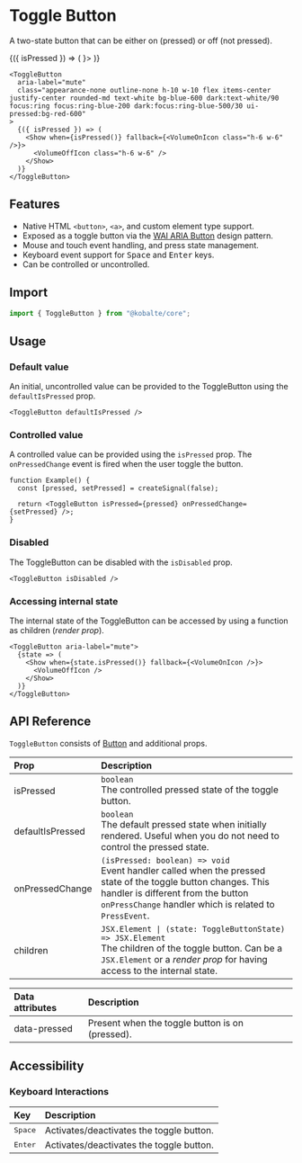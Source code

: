 

# Toggle Button

A two-state button that can be either on (pressed) or off (not pressed).

<Preview isCentered>
  <ToggleButton
    aria-label="mute"
    class="appearance-none outline-none h-10 w-10 flex items-center justify-center rounded-md text-white bg-blue-600 dark:text-white/90 focus:ring focus:ring-blue-200 dark:focus:ring-blue-500/30 ui-pressed:bg-red-600"
  >
    {({ isPressed }) => (
      <Show when={isPressed()} fallback={<VolumeOnIcon class="h-6 w-6" />}>
        <VolumeOffIcon class="h-6 w-6" />
      </Show>
    )}
  </ToggleButton>
</Preview>

```tsx
<ToggleButton
  aria-label="mute"
  class="appearance-none outline-none h-10 w-10 flex items-center justify-center rounded-md text-white bg-blue-600 dark:text-white/90 focus:ring focus:ring-blue-200 dark:focus:ring-blue-500/30 ui-pressed:bg-red-600"
>
  {({ isPressed }) => (
    <Show when={isPressed()} fallback={<VolumeOnIcon class="h-6 w-6" />}>
      <VolumeOffIcon class="h-6 w-6" />
    </Show>
  )}
</ToggleButton>
```

## Features

- Native HTML `<button>`, `<a>`, and custom element type support.
- Exposed as a toggle button via the [WAI ARIA Button](https://www.w3.org/WAI/ARIA/apg/patterns/button/) design pattern.
- Mouse and touch event handling, and press state management.
- Keyboard event support for <Kbd>Space</Kbd> and <Kbd>Enter</Kbd> keys.
- Can be controlled or uncontrolled.

## Import

```ts
import { ToggleButton } from "@kobalte/core";
```

## Usage

### Default value

An initial, uncontrolled value can be provided to the ToggleButton using the `defaultIsPressed` prop.

```tsx
<ToggleButton defaultIsPressed />
```

### Controlled value

A controlled value can be provided using the `isPressed` prop. The `onPressedChange` event is fired when the user toggle the button.

```tsx
function Example() {
  const [pressed, setPressed] = createSignal(false);

  return <ToggleButton isPressed={pressed} onPressedChange={setPressed} />;
}
```

### Disabled

The ToggleButton can be disabled with the `isDisabled` prop.

```tsx
<ToggleButton isDisabled />
```

### Accessing internal state

The internal state of the ToggleButton can be accessed by using a function as children (_render prop_).

```tsx
<ToggleButton aria-label="mute">
  {state => (
    <Show when={state.isPressed()} fallback={<VolumeOnIcon />}>
      <VolumeOffIcon />
    </Show>
  )}
</ToggleButton>
```

## API Reference

`ToggleButton` consists of [Button](/docs/components/button) and additional props.

| Prop             | Description                                                                                                                                                                                                        |
| :--------------- | :----------------------------------------------------------------------------------------------------------------------------------------------------------------------------------------------------------------- |
| isPressed        | `boolean` <br/> The controlled pressed state of the toggle button.                                                                                                                                                 |
| defaultIsPressed | `boolean` <br/> The default pressed state when initially rendered. Useful when you do not need to control the pressed state.                                                                                       |
| onPressedChange  | `(isPressed: boolean) => void` <br/> Event handler called when the pressed state of the toggle button changes. This handler is different from the button `onPressChange` handler which is related to `PressEvent`. |
| children         | `JSX.Element \| (state: ToggleButtonState) => JSX.Element` <br/> The children of the toggle button. Can be a `JSX.Element` or a _render prop_ for having access to the internal state.                             |

| Data attributes | Description                                     |
| :-------------- | :---------------------------------------------- |
| data-pressed    | Present when the toggle button is on (pressed). |

## Accessibility

### Keyboard Interactions

| Key              | Description                              |
| :--------------- | :--------------------------------------- |
| <Kbd>Space</Kbd> | Activates/deactivates the toggle button. |
| <Kbd>Enter</Kbd> | Activates/deactivates the toggle button. |
